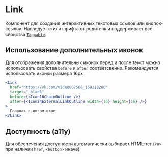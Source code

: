 <Overview>

# Link

Компонент для создания интерактивных текстовых ссылок или кнопок-ссылок. Наследует стили шрифта от родителя и поддерживает все свойства [`Tappable`](https://vkcom.github.io/VKUI/#/Tappable).

</Overview>

## Использование дополнительных иконок

Для отображения дополнительных иконок перед и после текст можно использовать свойства `before` и `after` соответсвенно. Рекомендуется использовать иконки размера 16px

```jsx
<Link
  href="https://vk.com/video807566_169118280"
  target="_blank"
  before={<Icon16ChainOutline />}
  after={<Icon24ExternalLinkOutline width={16} height={16} />}
>
  Главная в новом окне
</Link>
```

## Доступность (a11y)

Для обеспечения доступности автоматически выбирает HTML-тег (`<a>` при наличии `href`, `<button>` иначе)
